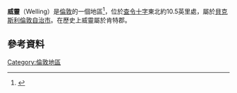 {{Infobox UK place|
|country = 英格蘭
|map_type = Greater London
|region = 倫敦
|population = 41000
|official_name = Welling
|latitude = 51.4594
|longitude = 0.1097
|london_borough = Bexley
|constituency_westminster = [[老貝克斯利和錫德卡普_(英國國會選區)|老貝克斯利和錫德卡普]]和[[貝克斯利希斯和克雷福德_(英國國會選區)|貝克斯利希斯和克雷福德]]
|post_town = WELLING
|postcode_area = DA
|postcode_district = DA16
|dial_code = 020
|os_grid_reference = TQ465755
}}
'''威靈'''（Welling）是[[倫敦|倫敦]]的一個地區<ref name="DoverRoad">{{cite book|author=Charles G. Harper|title=The Dover Road|url=http://www.gutenberg.org/files/36589/36589.txt|date=1895|publisher=Wildhern Press|isbn=9781848300101|access-date=2016-03-05|archive-date=2016-03-04|archive-url=https://web.archive.org/web/20160304040833/http://www.gutenberg.org/files/36589/36589.txt|dead-url=no}}</ref>，位於[[查令十字|查令十字]]東北約10.5英里處，屬於[[貝克斯利倫敦自治市|貝克斯利倫敦自治市]]。在歷史上威靈屬於肯特郡。
==參考資料==
{{Reflist}}
[[Category:倫敦地區|Category:倫敦地區]]